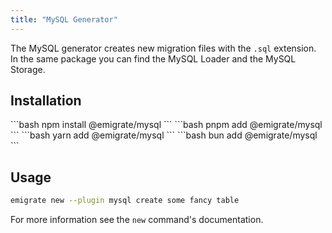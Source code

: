```yaml
---
title: "MySQL Generator"
---
```



The MySQL generator creates new migration files with the `.sql` extension. In the same package you can find the <Link href="/plugins/loaders/mysql/">MySQL Loader</Link> and the <Link href="/plugins/storage/mysql/">MySQL Storage</Link>.

## Installation

<Tabs>
  <TabItem label="npm">
    ```bash
    npm install @emigrate/mysql
    ```
  </TabItem>
  <TabItem label="pnpm">
    ```bash
    pnpm add @emigrate/mysql
    ```
  </TabItem>
  <TabItem label="yarn">
    ```bash
    yarn add @emigrate/mysql
    ```
  </TabItem>
  <TabItem label="bun">
    ```bash
    bun add @emigrate/mysql
    ```
  </TabItem>
</Tabs>

## Usage

```bash
emigrate new --plugin mysql create some fancy table
```

For more information see <Link href="/commands/new/">the `new` command</Link>'s documentation.
